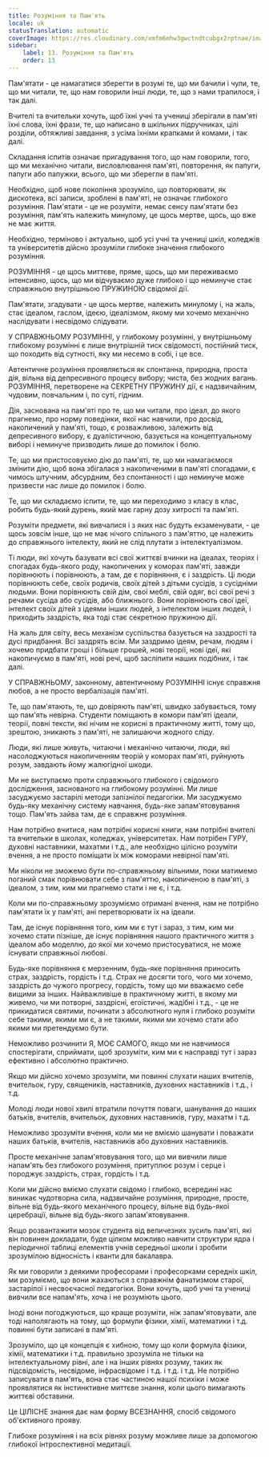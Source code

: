 ```yaml
---
title: Розуміння та Пам'ять
locale: uk
statusTranslation: automatic
coverImage: https://res.cloudinary.com/xmfm6mhw3gwctndtcubgx2rptnae/image/upload/v1740337243/small_cover_educacion_fundamental_a051170f1c.webp
sidebar:
    label: 13. Розуміння та Пам'ять
    order: 13
---
```

Пам'ятати - це намагатися зберегти в розумі те, що ми бачили і чули, те, що ми читали, те, що нам говорили інші люди, те, що з нами трапилося, і так далі.

Вчителі та вчительки хочуть, щоб їхні учні та учениці зберігали в пам'яті їхні слова, їхні фрази, те, що написано в шкільних підручниках, цілі розділи, обтяжливі завдання, з усіма їхніми крапками й комами, і так далі.

Складання іспитів означає пригадування того, що нам говорили, того, що ми механічно читали, висловлювання пам'яті, повторення, як папуги, папуги або папужки, всього, що ми зберегли в пам'яті.

Необхідно, щоб нове покоління зрозуміло, що повторювати, як дискотека, всі записи, зроблені в пам'яті, не означає глибокого розуміння. Пам'ятати - це не розуміти, немає сенсу пам'ятати без розуміння, пам'ять належить минулому, це щось мертве, щось, що вже не має життя.

Необхідно, терміново і актуально, щоб усі учні та учениці шкіл, коледжів та університетів дійсно зрозуміли глибоке значення глибокого розуміння.

РОЗУМІННЯ - це щось миттєве, пряме, щось, що ми переживаємо інтенсивно, щось, що ми відчуваємо дуже глибоко і що неминуче стає справжньою внутрішньою ПРУЖИНОЮ свідомої дії.

Пам'ятати, згадувати - це щось мертве, належить минулому і, на жаль, стає ідеалом, гаслом, ідеєю, ідеалізмом, якому ми хочемо механічно наслідувати і несвідомо слідувати.

У СПРАВЖНЬОМУ РОЗУМІННІ, у глибокому розумінні, у внутрішньому глибокому розумінні є лише внутрішній тиск свідомості, постійний тиск, що походить від сутності, яку ми несемо в собі, і це все.

Автентичне розуміння проявляється як спонтанна, природна, проста дія, вільна від депресивного процесу вибору; чиста, без жодних вагань. РОЗУМІННЯ, перетворене на СЕКРЕТНУ ПРУЖИНУ дії, є надзвичайним, чудовим, повчальним і, по суті, гідним.

Дія, заснована на пам'яті про те, що ми читали, про ідеал, до якого прагнемо, про норму поведінки, якої нас навчили, про досвід, накопичений у пам'яті, тощо, є розважливою, залежить від депресивного вибору, є дуалістичною, базується на концептуальному виборі і неминуче призводить лише до помилок і болю.

Те, що ми пристосовуємо дію до пам'яті, те, що ми намагаємося змінити дію, щоб вона збігалася з накопиченими в пам'яті спогадами, є чимось штучним, абсурдним, без спонтанності і що неминуче може призвести нас лише до помилок і болю.

Те, що ми складаємо іспити, те, що ми переходимо з класу в клас, робить будь-який дурень, який має гарну дозу хитрості та пам'яті.

Розуміти предмети, які вивчалися і з яких нас будуть екзаменувати, - це щось зовсім інше, що не має нічого спільного з пам'яттю, це належить до справжнього інтелекту, який не слід плутати з інтелектуалізмом.

Ті люди, які хочуть базувати всі свої життєві вчинки на ідеалах, теоріях і спогадах будь-якого роду, накопичених у коморах пам'яті, завжди порівнюють і порівнюють, а там, де є порівняння, є і заздрість. Ці люди порівнюють себе, своїх родичів, своїх дітей з дітьми сусідів, з сусідніми людьми. Вони порівнюють свій дім, свої меблі, свій одяг, всі свої речі з речами сусіда або сусідів, або ближнього. Вони порівнюють свої ідеї, інтелект своїх дітей з ідеями інших людей, з інтелектом інших людей, і приходить заздрість, яка тоді стає секретною пружиною дії.

На жаль для світу, весь механізм суспільства базується на заздрості та дусі придбання. Всі заздрять всім. Ми заздримо ідеям, речам, людям і хочемо придбати гроші і більше грошей, нові теорії, нові ідеї, які накопичуємо в пам'яті, нові речі, щоб засліпити наших подібних, і так далі.

У СПРАВЖНЬОМУ, законному, автентичному РОЗУМІННІ існує справжня любов, а не просто вербалізація пам'яті.

Те, що пам'ятають, те, що довіряють пам'яті, швидко забувається, тому що пам'ять невірна. Студенти поміщають в комори пам'яті ідеали, теорії, повні тексти, які нічим не корисні в практичному житті, тому що, зрештою, зникають з пам'яті, не залишаючи жодного сліду.

Люди, які лише живуть, читаючи і механічно читаючи, люди, які насолоджуються накопиченням теорій у коморах пам'яті, руйнують розум, завдають йому жалюгідної шкоди.

Ми не виступаємо проти справжнього глибокого і свідомого дослідження, заснованого на глибокому розумінні. Ми лише засуджуємо застарілі методи запізнілої педагогіки. Ми засуджуємо будь-яку механічну систему навчання, будь-яке запам'ятовування тощо. Пам'ять зайва там, де є справжнє розуміння.

Нам потрібно вчитися, нам потрібні корисні книги, нам потрібні вчителі та вчительки в школах, коледжах, університетах. Нам потрібен ГУРУ, духовні наставники, махатми і т.д., але необхідно цілісно розуміти вчення, а не просто поміщати їх між коморами невірної пам'яті.

Ми ніколи не зможемо бути по-справжньому вільними, поки матимемо поганий смак порівнювати себе з пам'яттю, накопиченою в пам'яті, з ідеалом, з тим, ким ми прагнемо стати і не є, і т.д.

Коли ми по-справжньому зрозуміємо отримані вчення, нам не потрібно пам'ятати їх у пам'яті, ані перетворювати їх на ідеали.

Там, де існує порівняння того, ким ми є тут і зараз, з тим, ким ми хочемо стати пізніше, де існує порівняння нашого практичного життя з ідеалом або моделлю, до якої ми хочемо пристосуватися, не може існувати справжньої любові.

Будь-яке порівняння є мерзенним, будь-яке порівняння приносить страх, заздрість, гордість і т.д. Страх не досягти того, чого ми хочемо, заздрість до чужого прогресу, гордість, тому що ми вважаємо себе вищими за інших. Найважливіше в практичному житті, в якому ми живемо, чи ми потворні, заздрісні, егоїстичні, жадібні і т.д., - це не прикидатися святими, починати з абсолютного нуля і глибоко розуміти себе такими, якими ми є, а не такими, якими ми хочемо стати або якими ми претендуємо бути.

Неможливо розчинити Я, МОЄ САМОГО, якщо ми не навчимося спостерігати, сприймати, щоб зрозуміти, ким ми є насправді тут і зараз ефективно і абсолютно практично.

Якщо ми дійсно хочемо зрозуміти, ми повинні слухати наших вчителів, вчительок, гуру, священиків, наставників, духовних наставників і т.д., і т.д.

Молоді люди нової хвилі втратили почуття поваги, шанування до наших батьків, вчителів, вчительок, духовних наставників, гуру, махатм і т.д.

Неможливо зрозуміти вчення, коли ми не вміємо шанувати і поважати наших батьків, вчителів, наставників або духовних наставників.

Просте механічне запам'ятовування того, що ми вивчили лише напам'ять без глибокого розуміння, притуплює розум і серце і породжує заздрість, страх, гордість і т.д.

Коли ми дійсно вміємо слухати свідомо і глибоко, всередині нас виникає чудотворна сила, надзвичайне розуміння, природне, просте, вільне від будь-якого механічного процесу, вільне від будь-якої церебрації, вільне від будь-якого запам'ятовування.

Якщо розвантажити мозок студента від величезних зусиль пам'яті, які він повинен докладати, буде цілком можливо навчити структури ядра і періодичної таблиці елементів учнів середньої школи і зробити зрозумілою відносність і кванти для бакалавра.

Як ми говорили з деякими професорами і професорками середніх шкіл, ми розуміємо, що вони жахаються з справжнім фанатизмом старої, застарілої і несвоєчасної педагогіки. Вони хочуть, щоб учні та учениці вивчили все напам'ять, хоча і не розуміють цього.

Іноді вони погоджуються, що краще розуміти, ніж запам'ятовувати, але тоді наполягають на тому, що формули фізики, хімії, математики і т.д. повинні бути записані в пам'яті.

Зрозуміло, що ця концепція є хибною, тому що коли формула фізики, хімії, математики і т.д. правильно зрозуміла не тільки на інтелектуальному рівні, але і на інших рівнях розуму, таких як підсвідомість, несвідоме, інфрасвідоме і т.д. і т.д. і т.д. Не потрібно записувати в пам'ять, вона стає частиною нашої психіки і може проявлятися як інстинктивне миттєве знання, коли цього вимагають життєві обставини.

Це ЦІЛІСНЕ знання дає нам форму ВСЕЗНАННЯ, спосіб свідомого об'єктивного прояву.

Глибоке розуміння і на всіх рівнях розуму можливе лише за допомогою глибокої інтроспективної медитації.


